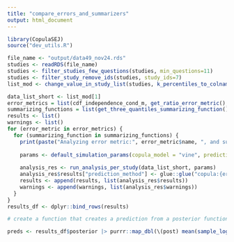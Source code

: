 ```yaml
---
title: "compare_errors_and_summarizers"
output: html_document
---
```


```r
library(CopulaSEJ)
source("dev_utils.R")

file_name <- "output/data49_nov24.rds"
studies <- readRDS(file_name)
studies <- filter_studies_few_questions(studies, min_questions=11)
studies <- filter_study_remove_ids(studies, study_ids=7) 
list_mod <- change_value_in_study_list(studies, k_percentiles_to_colname(c(5, 50, 95)), 0, 0.0001)$study_list
```


```r
data_list_short <- list_mod[1]
error_metrics = list(cdf_independence_cond_m, get_ratio_error_metric(), get_linear_error_metric())
summarizing_functions = list(get_three_quantiles_summarizing_function(), get_median_summarizing_function())
results <- list()
warnings <- list()
for (error_metric in error_metrics) {
  for (summarizing_function in summarizing_functions) {
    print(paste("Analyzing error metric:", error_metric$name, ", and summarizing function:", summarizing_function$name))
    
    params <- default_simulation_params(copula_model = "vine", prediction_method = "copula", error_metric = error_metric, summarizing_function = summarizing_function)
    
    analysis_res <- run_analysis_per_study(data_list_short, params)
    analysis_res$results["prediction_method"] <- glue::glue("copula:{error_metric$name}:{summarizing_function$name} summarizer")
    results <- append(results, list(analysis_res$results))
    warnings <- append(warnings, list(analysis_res$warnings))
  }
}
results_df <- dplyr::bind_rows(results)


```


```r
# create a function that creates a prediction from a posterior function

preds <- results_df$posterior |> purrr::map_dbl(\(post) mean(sample_log_unnormalized_density(post$logDM, post$support, 1000)), .progress = TRUE)
```


